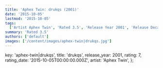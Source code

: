```yaml
---
title: 'Aphex Twin: drukqs (2001)'
date: '2015-10-05'
lastmod: '2015-10-05'
tags:
  ['Artist Aphex Twin', 'Rated 3.5', 'Release Year 2001', 'Release Decade 2000']
summary: 'Rated 3.5'
authors: ['default']
images: ['/content/images/aphex-twin|drukqs.jpg']
---
```


  key: 'aphex-twin|drukqs',
  title: 'drukqs',
  release_year: 2001,
  rating: 7,
  rating_date: '2015-10-05T00:00:00.000Z',
  artist: 'Aphex Twin',
};

<MusicRating data={data} />
